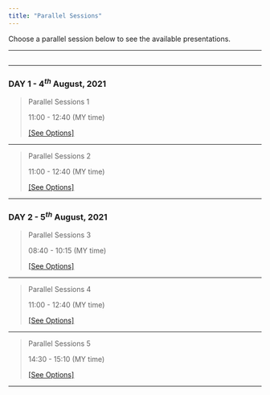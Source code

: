 ```yaml
---
title: "Parallel Sessions"
---
```


<link rel="stylesheet" href="styles.css" type="text/css">


Choose a parallel session below to see the available presentations.  

***  

## {.tabset}  

***  
### **DAY 1 - 4$^{th}$ August, 2021**  

> Parallel Sessions 1  
>  
> 11:00 - 12:40 (MY time)  
>  
>  
> [[See Options]](break1.html)  

***  

> Parallel Sessions 2  
>  
> 11:00 - 12:40 (MY time)  
>  
>  
> [[See Options]](break2.html)  

***  

### **DAY 2 - 5$^{th}$ August, 2021**  

> Parallel Sessions 3  
>  
> 08:40 - 10:15 (MY time)  
>  
>  
> [[See Options]](break3.html)  

***  

> Parallel Sessions 4  
>  
> 11:00 - 12:40 (MY time)  
>  
>  
> [[See Options]](break4.html)  

***  

> Parallel Sessions 5  
>  
> 14:30 - 15:10 (MY time)  
>  
>  
> [[See Options]](break5.html)  

***  

